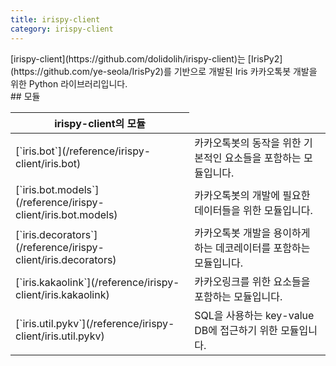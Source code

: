```yaml
---
title: irispy-client
category: irispy-client
---
```


<Section>
  [irispy-client](https://github.com/dolidolih/irispy-client)는 [IrisPy2](https://github.com/ye-seola/IrisPy2)를 기반으로 개발된 Iris 카카오톡봇 개발을 위한 Python 라이브러리입니다.
</Section>
<Section>
  ## 모듈

  <Table>
    <Thead>
      <Tr>
        <Th colSpan={2}>irispy-client의 모듈</Th>
      </Tr>
    </Thead>
    <Tbody>
      <Tr>
        <Td><span>[`iris.bot`](/reference/irispy-client/iris.bot)</span></Td>
        <Td>
          카카오톡봇의 동작을 위한 기본적인 요소들을 포함하는 모듈입니다.
        </Td>
      </Tr>
      <Tr>
        <Td><span>[`iris.bot.models`](/reference/irispy-client/iris.bot.models)</span></Td>
        <Td>
          카카오톡봇의 개발에 필요한 데이터들을 위한 모듈입니다.
        </Td>
      </Tr>
      <Tr>
        <Td><span>[`iris.decorators`](/reference/irispy-client/iris.decorators)</span></Td>
        <Td>
          카카오톡봇 개발을 용이하게 하는 데코레이터를 포함하는 모듈입니다.
        </Td>
      </Tr>
      <Tr>
        <Td><span>[`iris.kakaolink`](/reference/irispy-client/iris.kakaolink)</span></Td>
        <Td>
          카카오링크를 위한 요소들을 포함하는 모듈입니다.
        </Td>
      </Tr>
      <Tr>
        <Td><span>[`iris.util.pykv`](/reference/irispy-client/iris.util.pykv)</span></Td>
        <Td>
          SQL을 사용하는 key-value DB에 접근하기 위한 모듈입니다.
        </Td>
      </Tr>
    </Tbody>
  </Table>
</Section>

